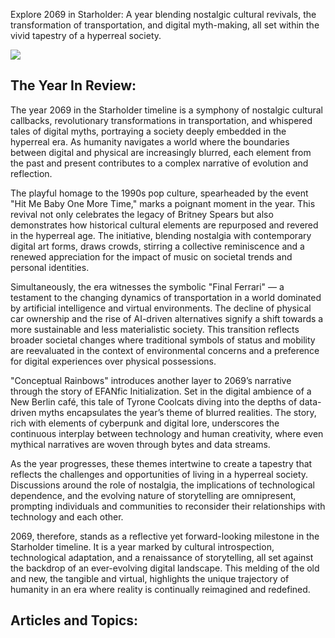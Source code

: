 Explore 2069 in Starholder: A year blending nostalgic cultural revivals, the transformation of transportation, and digital myth-making, all set within the vivid tapestry of a hyperreal society.

![](https://www.blockstar.com/wp-content/uploads/2024/06/2069-finalferrari.png)

## The Year In Review:

The year 2069 in the Starholder timeline is a symphony of nostalgic cultural callbacks, revolutionary transformations in transportation, and whispered tales of digital myths, portraying a society deeply embedded in the hyperreal era. As humanity navigates a world where the boundaries between digital and physical are increasingly blurred, each element from the past and present contributes to a complex narrative of evolution and reflection.

The playful homage to the 1990s pop culture, spearheaded by the event "Hit Me Baby One More Time," marks a poignant moment in the year. This revival not only celebrates the legacy of Britney Spears but also demonstrates how historical cultural elements are repurposed and revered in the hyperreal age. The initiative, blending nostalgia with contemporary digital art forms, draws crowds, stirring a collective reminiscence and a renewed appreciation for the impact of music on societal trends and personal identities.

Simultaneously, the era witnesses the symbolic "Final Ferrari" — a testament to the changing dynamics of transportation in a world dominated by artificial intelligence and virtual environments. The decline of physical car ownership and the rise of AI-driven alternatives signify a shift towards a more sustainable and less materialistic society. This transition reflects broader societal changes where traditional symbols of status and mobility are reevaluated in the context of environmental concerns and a preference for digital experiences over physical possessions.

"Conceptual Rainbows" introduces another layer to 2069’s narrative through the story of EFANfic Initialization. Set in the digital ambience of a New Berlin café, this tale of Tyrone Coolcats diving into the depths of data-driven myths encapsulates the year’s theme of blurred realities. The story, rich with elements of cyberpunk and digital lore, underscores the continuous interplay between technology and human creativity, where even mythical narratives are woven through bytes and data streams.

As the year progresses, these themes intertwine to create a tapestry that reflects the challenges and opportunities of living in a hyperreal society. Discussions around the role of nostalgia, the implications of technological dependence, and the evolving nature of storytelling are omnipresent, prompting individuals and communities to reconsider their relationships with technology and each other.

2069, therefore, stands as a reflective yet forward-looking milestone in the Starholder timeline. It is a year marked by cultural introspection, technological adaptation, and a renaissance of storytelling, all set against the backdrop of an ever-evolving digital landscape. This melding of the old and new, the tangible and virtual, highlights the unique trajectory of humanity in an era where reality is continually reimagined and redefined.

## Articles and Topics:

